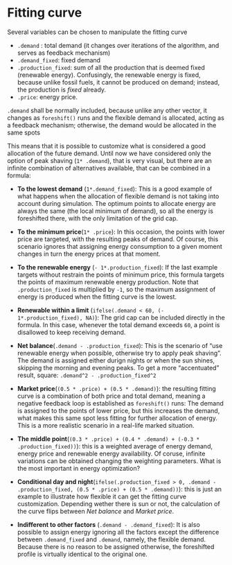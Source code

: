 # Fitting curve

Several variables can be chosen to manipulate the fitting curve

- `.demand` : total demand (it changes over iterations of the algorithm, and serves as feedback mechanism)
- `.demand_fixed`: fixed demand
- `.production_fixed`: sum of all the production that is deemed fixed (renewable energy). Confusingly, the renewable energy is fixed, because unlike fossil fuels, it cannot be produced on demand; instead, the production is *fixed* already. 
- `.price`: energy price.

`.demand` shall be normally included, because unlike any other vector, it changes as `foreshift()` runs and the flexible demand is allocated, acting as a feedback mechanism; otherwise, the demand would be allocated in the same spots

This means that it is possible to customize what is considered a good allocation of the future demand. Until now we have considered only the option of peak shaving (`1* .demand`), that is very visual, but there are an infinite combination of alternatives available, that can be combined in a formula: 

- **To the lowest demand** (`1*.demand_fixed`): This is a good example of what happens when the allocation of flexible demand is not taking into account during simulation. The optimum points to allocate energy are always the same (the local minimum of demand), so all the energy is foreshifted there, with the only limitation of the grid cap. 

- **To the minimum price**(`1* .price`): In this occasion, the points with lower price are targeted, with the resulting peaks of demand. Of course, this scenario ignores that assigning energy consumption to a given moment changes in turn the energy prices at that moment. 

- **To the renewable energy** (`- 1*.production_fixed`): If the last example targets without restrain the points of minimum price, this formula targets the points of maximum renewable energy production. Note that `.production_fixed` is multiplied by `-1`, so the maximum assignment of energy is produced when the fitting curve is the lowest.

- **Renewable within a limit** (`ifelse(.demand < 60, (- 1*.production_fixed), NA)`): The grid cap can be included directly in the formula. In this case, whenever the total demand exceeds `60`, a point is disallowed to keep receiving demand.

- **Net balance**(`.demand - .production_fixed`): This is the scenario of "use renewable energy when possible, otherwise try to apply peak shaving". The demand is assigned either durign nights or when the sun shines, skipping the morning and evening peaks. To get a more "accentuated" result, square: `.demand^2 - .production_fixed^2`

- **Market price**(`(0.5 * .price) + (0.5 * .demand)`): the resulting fitting curve is a combination of both price and total demand, meaning a negative feedback loop is established as `foreshift()` runs: The demand is assigned to the points of lower price, but this increases the demand, what makes this same spot less fitting for further allocation of energy. This is a more realistic scenario in a real-life marked situation.

- **The middle point**(`(0.3 * .price) + (0.4 * .demand) + (-0.3 * .production_fixed))`): this is a weighted average of energy demand, energy price and renewable energy availability. Of coruse, infinite variations can be obtained changing the weighting parameters. What is the most important in energy optimization?

- **Conditional day and night**(`ifelse(.production_fixed > 0, .demand - .production_fixed, (0.5 * .price) + (0.5 * .demand))`): this is just an example to illustrate how flexible it can get the fitting curve customization. Depending wether there is sun or not, the calculation of the curve flips between *Net balance* and *Market price*.

- **Indifferent to other factors** (`.demand - .demand_fixed`): It is also possible to assign energy ignoring all the factors except the difference between `.demand_fixed` and `.demand`, namely, the flexible demand. Because there is no reason to be assigned otherwise, the foreshifted profile is virtually identical to the original one. 

